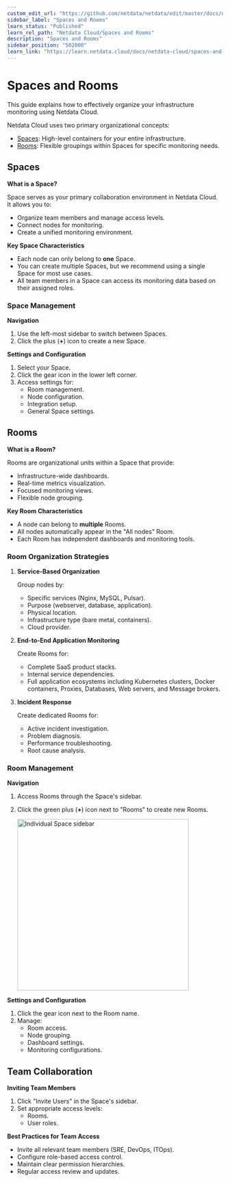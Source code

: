 ```yaml
---
custom_edit_url: "https://github.com/netdata/netdata/edit/master/docs/netdata-cloud/organize-your-infrastructure-invite-your-team.md"
sidebar_label: "Spaces and Rooms"
learn_status: "Published"
learn_rel_path: "Netdata Cloud/Spaces and Rooms"
description: "Spaces and Rooms"
sidebar_position: "502000"
learn_link: "https://learn.netdata.cloud/docs/netdata-cloud/spaces-and-rooms/spaces-and-rooms"
---
```


# Spaces and Rooms

This guide explains how to effectively organize your infrastructure monitoring using Netdata Cloud.

Netdata Cloud uses two primary organizational concepts:

- [Spaces](#spaces): High-level containers for your entire infrastructure.
- [Rooms](#rooms): Flexible groupings within Spaces for specific monitoring needs.

## Spaces

**What is a Space?**

Space serves as your primary collaboration environment in Netdata Cloud. It allows you to:

- Organize team members and manage access levels.
- Connect nodes for monitoring.
- Create a unified monitoring environment.

**Key Space Characteristics**

- Each node can only belong to **one** Space.
- You can create multiple Spaces, but we recommend using a single Space for most use cases.
- All team members in a Space can access its monitoring data based on their assigned roles.

### Space Management

**Navigation**

1. Use the left-most sidebar to switch between Spaces.
2. Click the plus (**+**) icon to create a new Space.

**Settings and Configuration**

1. Select your Space.
2. Click the gear icon in the lower left corner.
3. Access settings for:
    - Room management.
    - Node configuration.
    - Integration setup.
    - General Space settings.

## Rooms

**What is a Room?**

Rooms are organizational units within a Space that provide:

- Infrastructure-wide dashboards.
- Real-time metrics visualization.
- Focused monitoring views.
- Flexible node grouping.

**Key Room Characteristics**

- A node can belong to **multiple** Rooms.
- All nodes automatically appear in the "All nodes" Room.
- Each Room has independent dashboards and monitoring tools.

### Room Organization Strategies

1. **Service-Based Organization**

   Group nodes by:
    - Specific services (Nginx, MySQL, Pulsar).
    - Purpose (webserver, database, application).
    - Physical location.
    - Infrastructure type (bare metal, containers).
    - Cloud provider.

2. **End-to-End Application Monitoring**

   Create Rooms for:
    - Complete SaaS product stacks.
    - Internal service dependencies.
    - Full application ecosystems including Kubernetes clusters, Docker containers, Proxies, Databases, Web servers, and Message brokers.

3. **Incident Response**

   Create dedicated Rooms for:
    - Active incident investigation.
    - Problem diagnosis.
    - Performance troubleshooting.
    - Root cause analysis.

### Room Management

**Navigation**

1. Access Rooms through the Space's sidebar.
2. Click the green plus (**+**) icon next to "Rooms" to create new Rooms.

   <img src="https://github.com/user-attachments/assets/16958ba8-53ac-4e78-a51f-7ea328e97f31" height="400px" alt="Individual Space sidebar"/>

**Settings and Configuration**

1. Click the gear icon next to the Room name.
2. Manage:
    - Room access.
    - Node grouping.
    - Dashboard settings.
    - Monitoring configurations.

## Team Collaboration

**Inviting Team Members**

1. Click "Invite Users" in the Space's sidebar.
2. Set appropriate access levels:
    - Rooms.
    - User roles.

**Best Practices for Team Access**

- Invite all relevant team members (SRE, DevOps, ITOps).
- Configure role-based access control.
- Maintain clear permission hierarchies.
- Regular access review and updates.
